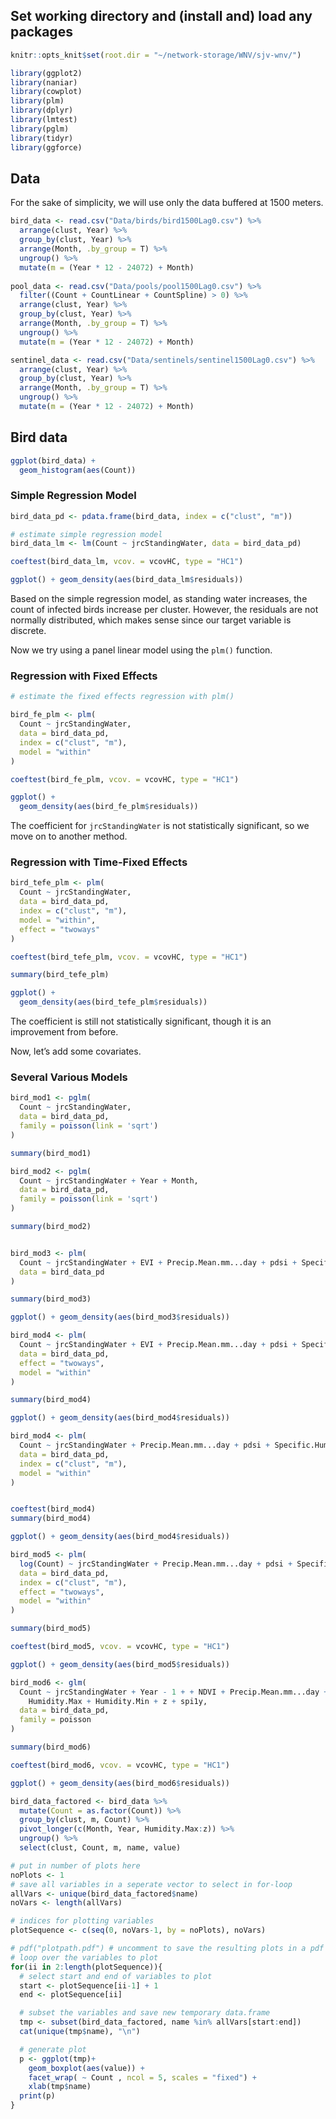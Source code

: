 ## Set working directory and (install and) load any packages

```r
knitr::opts_knit$set(root.dir = "~/network-storage/WNV/sjv-wnv/")

library(ggplot2)
library(naniar)
library(cowplot)
library(plm)
library(dplyr)
library(lmtest)
library(pglm)
library(tidyr)
library(ggforce)
```



## Data

For the sake of simplicity, we will use only the data buffered at 1500 meters.

```r
bird_data <- read.csv("Data/birds/bird1500Lag0.csv") %>% 
  arrange(clust, Year) %>% 
  group_by(clust, Year) %>% 
  arrange(Month, .by_group = T) %>% 
  ungroup() %>% 
  mutate(m = (Year * 12 - 24072) + Month)
  
pool_data <- read.csv("Data/pools/pool1500Lag0.csv") %>% 
  filter((Count + CountLinear + CountSpline) > 0) %>% 
  arrange(clust, Year) %>% 
  group_by(clust, Year) %>% 
  arrange(Month, .by_group = T) %>% 
  ungroup() %>% 
  mutate(m = (Year * 12 - 24072) + Month)

sentinel_data <- read.csv("Data/sentinels/sentinel1500Lag0.csv") %>% 
  arrange(clust, Year) %>% 
  group_by(clust, Year) %>% 
  arrange(Month, .by_group = T) %>% 
  ungroup() %>% 
  mutate(m = (Year * 12 - 24072) + Month)

```

## Bird data

```r
ggplot(bird_data) +
  geom_histogram(aes(Count))
```

### Simple Regression Model

```r
bird_data_pd <- pdata.frame(bird_data, index = c("clust", "m"))

# estimate simple regression model
bird_data_lm <- lm(Count ~ jrcStandingWater, data = bird_data_pd)

coeftest(bird_data_lm, vcov. = vcovHC, type = "HC1")

ggplot() + geom_density(aes(bird_data_lm$residuals))
```

Based on the simple regression model, as standing water increases, the count of infected birds increase per cluster. However, the residuals are not normally distributed, which makes sense since our target variable is discrete.

Now we try using a panel linear model using the `plm()` function.

### Regression with Fixed Effects

```r
# estimate the fixed effects regression with plm()

bird_fe_plm <- plm(
  Count ~ jrcStandingWater,
  data = bird_data_pd,
  index = c("clust", "m"),
  model = "within"
)

coeftest(bird_fe_plm, vcov. = vcovHC, type = "HC1")

ggplot() +
  geom_density(aes(bird_fe_plm$residuals))
```

The coefficient for `jrcStandingWater` is not statistically significant, so we move on to another method.

### Regression with Time-Fixed Effects


```r
bird_tefe_plm <- plm(
  Count ~ jrcStandingWater,
  data = bird_data_pd,
  index = c("clust", "m"),
  model = "within",
  effect = "twoways"
)

coeftest(bird_tefe_plm, vcov. = vcovHC, type = "HC1")

summary(bird_tefe_plm)

ggplot() +
  geom_density(aes(bird_tefe_plm$residuals))
```

The coefficient is still not statistically significant, though it is an improvement from before. 

Now, let's add some covariates.

### Several Various Models

```r
bird_mod1 <- pglm(
  Count ~ jrcStandingWater, 
  data = bird_data_pd, 
  family = poisson(link = 'sqrt')
)

summary(bird_mod1)

bird_mod2 <- pglm(
  Count ~ jrcStandingWater + Year + Month,
  data = bird_data_pd,
  family = poisson(link = 'sqrt')
)

summary(bird_mod2)


bird_mod3 <- plm(
  Count ~ jrcStandingWater + EVI + Precip.Mean.mm...day + pdsi + Specific.Humidity,
  data = bird_data_pd
)

summary(bird_mod3)

ggplot() + geom_density(aes(bird_mod3$residuals))

bird_mod4 <- plm(
  Count ~ jrcStandingWater + EVI + Precip.Mean.mm...day + pdsi + Specific.Humidity,
  data = bird_data_pd,
  effect = "twoways",
  model = "within"
)

summary(bird_mod4)

ggplot() + geom_density(aes(bird_mod4$residuals))

bird_mod4 <- plm(
  Count ~ jrcStandingWater + Precip.Mean.mm...day + pdsi + Specific.Humidity + z,
  data = bird_data_pd,
  index = c("clust", "m"),
  model = "within"
)


coeftest(bird_mod4)
summary(bird_mod4)

ggplot() + geom_density(aes(bird_mod4$residuals))

bird_mod5 <- plm(
  log(Count) ~ jrcStandingWater + Precip.Mean.mm...day + pdsi + Specific.Humidity + z,
  data = bird_data_pd,
  index = c("clust", "m"),
  effect = "twoways",
  model = "within"
)

summary(bird_mod5)

coeftest(bird_mod5, vcov. = vcovHC, type = "HC1")

ggplot() + geom_density(aes(bird_mod5$residuals))

bird_mod6 <- glm(
  Count ~ jrcStandingWater + Year - 1 + + NDVI + Precip.Mean.mm...day + pdsi + Specific.Humidity +
    Humidity.Max + Humidity.Min + z + spi1y, 
  data = bird_data_pd,
  family = poisson
)

summary(bird_mod6)

coeftest(bird_mod6, vcov. = vcovHC, type = "HC1")

ggplot() + geom_density(aes(bird_mod6$residuals))
```


```r
bird_data_factored <- bird_data %>% 
  mutate(Count = as.factor(Count)) %>% 
  group_by(clust, m, Count) %>% 
  pivot_longer(c(Month, Year, Humidity.Max:z)) %>% 
  ungroup() %>% 
  select(clust, Count, m, name, value)

# put in number of plots here
noPlots <- 1
# save all variables in a seperate vector to select in for-loop
allVars <- unique(bird_data_factored$name)
noVars <- length(allVars)

# indices for plotting variables
plotSequence <- c(seq(0, noVars-1, by = noPlots), noVars)

# pdf("plotpath.pdf") # uncomment to save the resulting plots in a pdf file
# loop over the variables to plot
for(ii in 2:length(plotSequence)){
  # select start and end of variables to plot
  start <- plotSequence[ii-1] + 1
  end <- plotSequence[ii]

  # subset the variables and save new temporary data.frame
  tmp <- subset(bird_data_factored, name %in% allVars[start:end])
  cat(unique(tmp$name), "\n")

  # generate plot
  p <- ggplot(tmp)+
    geom_boxplot(aes(value)) +
    facet_wrap( ~ Count , ncol = 5, scales = "fixed") +
    xlab(tmp$name)
  print(p)
}

```

